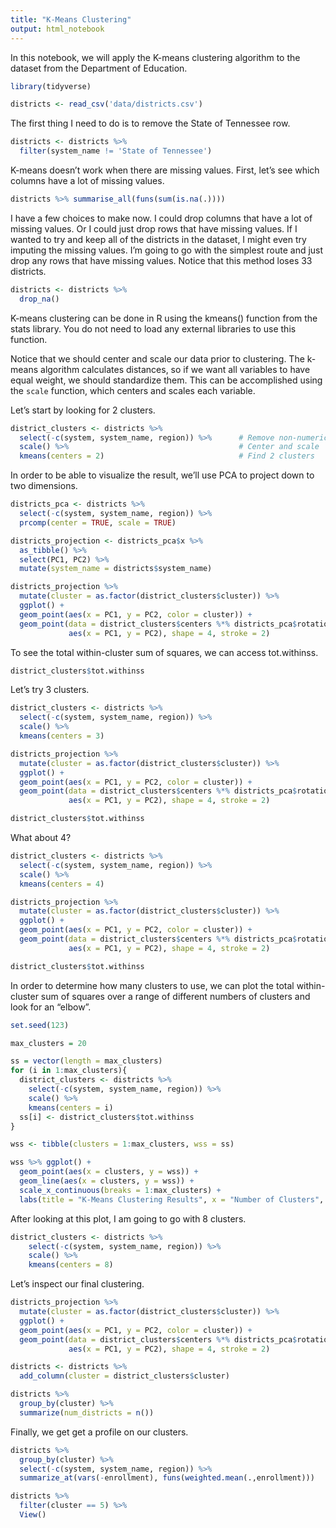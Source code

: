 ```yaml
---
title: "K-Means Clustering"
output: html_notebook
---
```


In this notebook, we will apply the K-means clustering algorithm to the dataset from the Department of Education.

```r
library(tidyverse)

districts <- read_csv('data/districts.csv')
```
The first thing I need to do is to remove the State of Tennessee row.

```r
districts <- districts %>% 
  filter(system_name != 'State of Tennessee')
```

K-means doesn't work when there are missing values. First, let's see which columns have a lot of missing values.

```r
districts %>% summarise_all(funs(sum(is.na(.))))
```

I have a few choices to make now. I could drop columns that have a lot of missing values. Or I could just drop rows that have missing values. If I wanted to try and keep all of the districts in the dataset, I might even try imputing the missing values. I'm going to go with the simplest route and just drop any rows that have missing values. Notice that this method loses 33 districts.

```r
districts <- districts %>% 
  drop_na()
```

K-means clustering can be done in R using the kmeans() function from the stats library. You do not need to load any external libraries to use this function.

Notice that we should center and scale our data prior to clustering. The k-means algorithm calculates distances, so if we want all variables to have equal weight, we should standardize them. This can be accomplished using the `scale` function, which centers and scales each variable.

Let's start by looking for 2 clusters.

```r
district_clusters <- districts %>%
  select(-c(system, system_name, region)) %>%      # Remove non-numeric columns
  scale() %>%                                      # Center and scale
  kmeans(centers = 2)                              # Find 2 clusters
```

In order to be able to visualize the result, we'll use PCA to project down to two dimensions.

```r
districts_pca <- districts %>% 
  select(-c(system, system_name, region)) %>% 
  prcomp(center = TRUE, scale = TRUE)
```


```r
districts_projection <- districts_pca$x %>% 
  as_tibble() %>% 
  select(PC1, PC2) %>% 
  mutate(system_name = districts$system_name)

districts_projection %>% 
  mutate(cluster = as.factor(district_clusters$cluster)) %>%
  ggplot() +
  geom_point(aes(x = PC1, y = PC2, color = cluster)) +
  geom_point(data = district_clusters$centers %*% districts_pca$rotation[,1:2] %>% as_tibble(),
             aes(x = PC1, y = PC2), shape = 4, stroke = 2) 
```

To see the total within-cluster sum of squares, we can access tot.withinss.
```r
district_clusters$tot.withinss
```

Let's try 3 clusters.
```r
district_clusters <- districts %>%
  select(-c(system, system_name, region)) %>%   
  scale() %>%                                      
  kmeans(centers = 3)  

districts_projection %>% 
  mutate(cluster = as.factor(district_clusters$cluster)) %>%
  ggplot() +
  geom_point(aes(x = PC1, y = PC2, color = cluster)) +
  geom_point(data = district_clusters$centers %*% districts_pca$rotation[,1:2] %>% as_tibble(),
             aes(x = PC1, y = PC2), shape = 4, stroke = 2) 
```

```r
district_clusters$tot.withinss
```

What about 4?
```r
district_clusters <- districts %>%
  select(-c(system, system_name, region)) %>%   
  scale() %>%                                      
  kmeans(centers = 4)  

districts_projection %>% 
  mutate(cluster = as.factor(district_clusters$cluster)) %>%
  ggplot() +
  geom_point(aes(x = PC1, y = PC2, color = cluster)) +
  geom_point(data = district_clusters$centers %*% districts_pca$rotation[,1:2] %>% as_tibble(),
             aes(x = PC1, y = PC2), shape = 4, stroke = 2)
```

```r
district_clusters$tot.withinss
```

In order to determine how many clusters to use, we can plot the total within-cluster sum of squares over a range of different numbers of clusters and look for an "elbow".

```r
set.seed(123)

max_clusters = 20

ss = vector(length = max_clusters)
for (i in 1:max_clusters){
  district_clusters <- districts %>%
    select(-c(system, system_name, region)) %>%   
    scale() %>%                                      
    kmeans(centers = i) 
  ss[i] <- district_clusters$tot.withinss
}

wss <- tibble(clusters = 1:max_clusters, wss = ss)

wss %>% ggplot() +
  geom_point(aes(x = clusters, y = wss)) +
  geom_line(aes(x = clusters, y = wss)) +
  scale_x_continuous(breaks = 1:max_clusters) +
  labs(title = "K-Means Clustering Results", x = "Number of Clusters", y = "Within-Cluster Total Sum of Squares")
```
After looking at this plot, I am going to go with 8 clusters.

```r
district_clusters <- districts %>%
    select(-c(system, system_name, region)) %>%   
    scale() %>%                                      
    kmeans(centers = 8) 
```

Let's inspect our final clustering.

```r
districts_projection %>% 
  mutate(cluster = as.factor(district_clusters$cluster)) %>%
  ggplot() +
  geom_point(aes(x = PC1, y = PC2, color = cluster)) +
  geom_point(data = district_clusters$centers %*% districts_pca$rotation[,1:2] %>% as_tibble(),
             aes(x = PC1, y = PC2), shape = 4, stroke = 2)
```

```r
districts <- districts %>%
  add_column(cluster = district_clusters$cluster)

districts %>% 
  group_by(cluster) %>% 
  summarize(num_districts = n())
```

Finally, we get get a profile on our clusters.
```r
districts %>% 
  group_by(cluster) %>% 
  select(-c(system, system_name, region)) %>% 
  summarize_at(vars(-enrollment), funs(weighted.mean(.,enrollment)))
```

```r
districts %>% 
  filter(cluster == 5) %>% 
  View()
```

